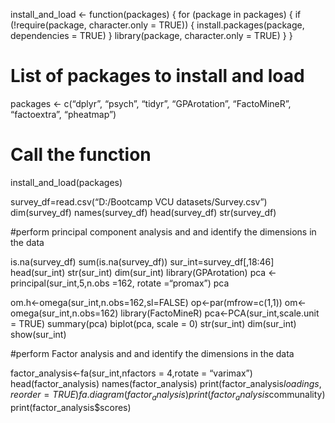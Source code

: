 install_and_load <- function(packages) {
  for (package in packages) {
    if (!require(package, character.only = TRUE)) {
      install.packages(package, dependencies = TRUE)
    }
    library(package, character.only = TRUE)
  }
}

# List of packages to install and load
packages <- c("dplyr", "psych", "tidyr", "GPArotation", "FactoMineR", "factoextra", "pheatmap")

# Call the function
install_and_load(packages)

survey_df=read.csv("D:/Bootcamp VCU datasets/Survey.csv")
dim(survey_df) 
names(survey_df) 
head(survey_df) 
str(survey_df)

#perform principal component analysis and and identify the dimensions in the data


is.na(survey_df) 
sum(is.na(survey_df)) 
sur_int=survey_df[,18:46] 
head(sur_int)
str(sur_int) 
dim(sur_int) 
library(GPArotation) 
pca <- principal(sur_int,5,n.obs =162, rotate ="promax") 
pca 

om.h<-omega(sur_int,n.obs=162,sl=FALSE) 
op<-par(mfrow=c(1,1)) 
om<-omega(sur_int,n.obs=162) 
library(FactoMineR) 
pca<-PCA(sur_int,scale.unit = TRUE) 
summary(pca) 
biplot(pca, scale = 0) 
str(sur_int) 
dim(sur_int) 
show(sur_int) 

#perform Factor analysis and and identify the dimensions in the data

factor_analysis<-fa(sur_int,nfactors = 4,rotate = "varimax") 
head(factor_analysis)
names(factor_analysis) 
print(factor_analysis$loadings,reorder=TRUE) 
fa.diagram(factor_analysis) 
print(factor_analysis$communality) 
print(factor_analysis$scores) 
